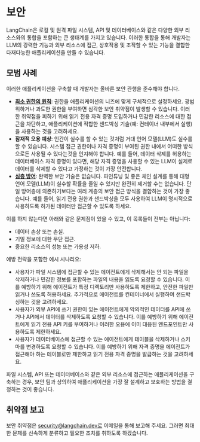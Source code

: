 # 보안

LangChain은 로컬 및 원격 파일 시스템, API 및 데이터베이스와 같은 다양한 외부 리소스와의 통합을 포함하는 큰 생태계를 가지고 있습니다. 이러한 통합을 통해 개발자는 LLM의 강력한 기능과 외부 리소스에 접근, 상호작용 및 조작할 수 있는 기능을 결합한 다재다능한 애플리케이션을 만들 수 있습니다.

## 모범 사례

이러한 애플리케이션을 구축할 때 개발자는 올바른 보안 관행을 준수해야 합니다.

- [**최소 권한의 원칙**](https://ko.wikipedia.org/wiki/%EC%B5%9C%EC%86%8C_%EA%B6%8C%ED%95%9C%EC%9D%98_%EC%9B%90%EC%B9%99): 권한을 애플리케이션의 니즈에 맞게 구체적으로 설정하세요. 광범위하거나 과도한 권한을 부여하면 심각한 보안 취약점이 발생할 수 있습니다. 이러한 취약점을 피하기 위해 읽기 전용 자격 증명 도입하거나 민감한 리소스에 대한 접근을 차단하고, 애플리케이션에 적합한 샌드박싱 기술(예: 컨테이너 내부에서 실행)을 사용하는 것을 고려하세요.
- **잠재적 오용 예상**: 인간이 실수를 할 수 있는 것처럼 거대 언어 모델(LLM)도 실수를 할 수 있습니다. 시스템 접근 권한이나 자격 증명이 부여된 권한 내에서 어떠한 방식으로든 사용될 수 있다는것을 인지해야 합니다. 예를 들어, 데이터 삭제를 허용하는 데이터베이스 자격 증명이 있다면, 해당 자격 증명을 사용할 수 있는 LLM이 실제로 데이터를 삭제할 수 있다고 가정하는 것이 가장 안전합니다.
- [**심층 방어**](<https://ko.wikipedia.org/wiki/%EB%A0%88%EC%9D%B4%EC%96%B4%EB%93%9C_%EC%8B%9C%ED%81%90%EB%A6%AC%ED%8B%B0>): 완벽한 보안 기술은 없습니다. 파인튜닝 및 좋은 체인 설계를 통해 대형 언어 모델(LLM)이 실수할 확률을 줄일 수 있지만 완전히 제거할 수는 없습니다. 단일 방어층에 의존하기보다는 여러 계층의 보안 접근 방식을 결합하는 것이 가장 좋습니다. 예를 들어, 읽기 전용 권한과 샌드박싱을 모두 사용하여 LLM이 명시적으로 사용하도록 허가된 데이터만 접근할 수 있도록 하세요.

이를 하지 않는다면 아래와 같은 문제점이 있을 수 있고, 이 목록들이 전부는 아닙니다:

- 데이터 손상 또는 손실.
- 기밀 정보에 대한 무단 접근.
- 중요한 리소스의 성능 또는 가용성 저하.

예방 전략을 포함한 예시 시나리오:

- 사용자가 파일 시스템에 접근할 수 있는 에이전트에게 삭제해서는 안 되는 파일을 삭제하거나 민감한 정보를 포함하는 파일의 내용을 읽도록 요청할 수 있습니다. 이를 예방하기 위해 에이전트가 특정 디렉토리만 사용하도록 제한하고, 안전한 파일만 읽거나 쓰도록 허용하세요. 추가적으로 에이전트를 컨테이너에서 실행하여 샌드박싱하는 것을 고려하세요.
- 사용자가 외부 API에 쓰기 권한이 있는 에이전트에게 악의적인 데이터를 API에 쓰거나 API에서 데이터를 삭제하도록 요청할 수 있습니다. 이를 예방하기 위해 에이전트에게 읽기 전용 API 키를 부여하거나 이러한 오용에 이미 대응된 엔드포인트만 사용하도록 제한하세요.
- 사용자가 데이터베이스에 접근할 수 있는 에이전트에게 테이블을 삭제하거나 스키마를 변경하도록 요청할 수 있습니다. 이를 예방하기 위해 자격 증명을 에이전트가 접근해야 하는 테이블로만 제한하고 읽기 전용 자격 증명을 발급하는 것을 고려하세요.

파일 시스템, API 또는 데이터베이스와 같은 외부 리소스에 접근하는 애플리케이션을 구축하는 경우, 보안 팀과 상의하여 애플리케이션을 가장 잘 설계하고 보호하는 방법을 결정하는 것이 좋습니다.

## 취약점 보고

보안 취약점은 security@langchain.dev로 이메일을 통해 보고해 주세요. 그러면 최대한 문제를 신속하게 분류하고 필요한 조치를 취하도록 하겠습니다.
